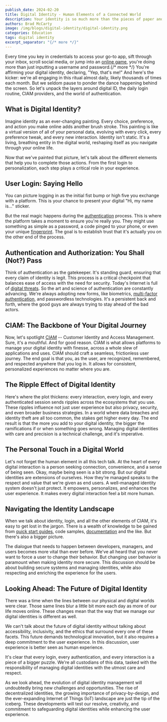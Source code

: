 ```yaml
---
publish_date: 2024-02-20
title: Digital Identity - Human Elements of a Connected World
description: Your identity is so much more than the pieces of paper and plastic that sit in a wallet. In today's world, your digital identity is valuable, and ever-changing.
authors: Brad McCarty
image: /img/blogs/digital-identity/digital-identity.png
categories: Education
tags: digital identity
excerpt_separator: "{/* more */}"
---
```

Every time you key in credentials to access your go-to app, sift through your inbox, scroll social media, or jump into an [online game](industries/gaming-entertainment), you're doing more than just inputting a username and password.{/* more */} You're affirming your digital identity, declaring, "Yep, that's me!" And here's the kicker: we're all engaging in this ritual almost daily, likely thousands of times each month. But we seldom pause to ponder the dance happening behind the screen. So let's unpack the layers around digital ID, the daily login routine, CIAM providers, and the world of authentication.

## What is Digital Identity?

Imagine identity as an ever-changing painting. Every choice, preference, and action you make online adds another brush stroke. This painting is like a virtual version of all of your personal data, evolving with every click, every preference tweak, and every new interaction. Identity isn't static. It's a living, breathing entity in the digital world, reshaping itself as you navigate through your online life.

Now that we've painted that picture, let's talk about the different elements that help you to complete those actions. From the first login to personalization, each step plays a critical role in your experience.

## User Login: Saying Hello

You can picture logging in as the initial fist bump or high five you exchange with a platform. This is your chance to present your digital "Hi, my name is..." sticker.

But the real magic happens during the [authentication](/articles/authentication/) process. This is where the platform takes a moment to ensure you're really you. They might use something as simple as a password, a code pinged to your phone, or even your unique [fingerprint](/articles/authentication/passwordless-authentication-security). The goal is to establish trust that it's actually you on the other end of the process.

## Authentication and Authorization: You Shall (Not?) Pass

Think of authentication as the gatekeeper. It's standing guard, ensuring that every claim of identity is legit. This process is a critical checkpoint that balances ease of access with the need for security. Today's Internet is full of [digital threats](/blog/grammarly-proves-ciam-not-optional). So the art and science of authentication are constantly advancing. We're always adopting new forms, like biometrics, [multi-factor authentication](/articles/authentication/multi-factor-authentication), and passwordless technologies. It's a persistent back and forth, where the good guys are always trying to stay ahead of the bad actors.

## CIAM: The Backbone of Your Digital Journey

Now, let's spotlight [CIAM](/articles/ciam/) -- Customer Identity and Access Management. Sure, it's a mouthful. And for good reason. CIAM is what allows platforms to manage your digital identity with finesse, across a whole slew of applications and uses. CIAM should craft a seamless, frictionless user journey. The end goal is that you, as the user, are recognized, remembered, and respected anywhere that you log in. It allows for consistent, personalized experiences no matter where you are.

## The Ripple Effect of Digital Identity

Here's where the plot thickens: every interaction, every login, and every authenticated session sends ripples across the ecosystems that you use. These ripples influence not just user experience but also privacy, security, and even broader business strategies. In a world where data breaches and identity theft are all too common, the stakes get higher every day. The end result is that the more you add to your digital identity, the bigger the ramifications if or when something goes wrong. Managing digital identities with care and precision is a technical challenge, and it's imperative.

## The Personal Touch in a Digital World

Let's not forget the human element in all this tech talk. At the heart of every digital interaction is a person seeking connection, convenience, and a sense of being seen. Okay, maybe being seen is a bit strong. But our digital identities are extensions of ourselves. How they're managed speaks to the respect and value that we're given as end users. A well-managed identity system doesn't just protect. It empowers, personalizes, and enhances the user experience. It makes every digital interaction feel a bit more human.

## Navigating the Identity Landscape

When we talk about identity, login, and all the other elements of CIAM, it's easy to get lost in the jargon. There is a wealth of knowledge to be gained from [quick start guides](/docs/quickstarts/#web-application), code samples, [documentation](/docs/) and the like. But there's also a bigger picture.

The dialogue that needs to happen between developers, managers, and users becomes more vital than ever before. We've all heard that you never want to force a user to change their behavior. But changing user behavior is paramount when making identity more secure. This discussion should be about building secure systems and managing identities, while also respecting and enriching the experience for the users.

## Looking Ahead: The Future of Digital Identity

There was a time when the lines between our physical and digital worlds were clear. Those same lines blur a little bit more each day as more of our life moves online. These changes mean that the way that we manage our digital identities is different as well.

We can't talk about the future of digital identity without talking about accessibility, inclusivity, and the ethics that surround every one of these facets. This future demands technological innovation, but it also requires a deep commitment to the user experience. In this discussion, user experience is better seen as human experience.

It's clear that every login, every authentication, and every interaction is a piece of a bigger puzzle. We're all custodians of this data, tasked with the responsibility of managing digital identities with the utmost care and respect.

As we look ahead, the evolution of digital identity management will undoubtedly bring new challenges and opportunities. The rise of decentralized identities, the growing importance of privacy-by-design, and the ever-expanding Internet of Things (IoT) landscape are just the tip of the iceberg. These developments will test our resolve, creativity, and commitment to safeguarding digital identities while enhancing the user experience.
